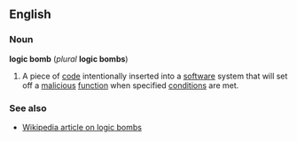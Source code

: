 ==English==
===Noun===
'''logic bomb''' (''plural'' '''logic bombs''')

#A piece of [[code]] intentionally inserted into a [[software]] system that will set off a [[malicious]] [[function]] when specified [[condition]]s are met.

===See also===
*[[w:Logic_bomb|Wikipedia article on logic bombs]]